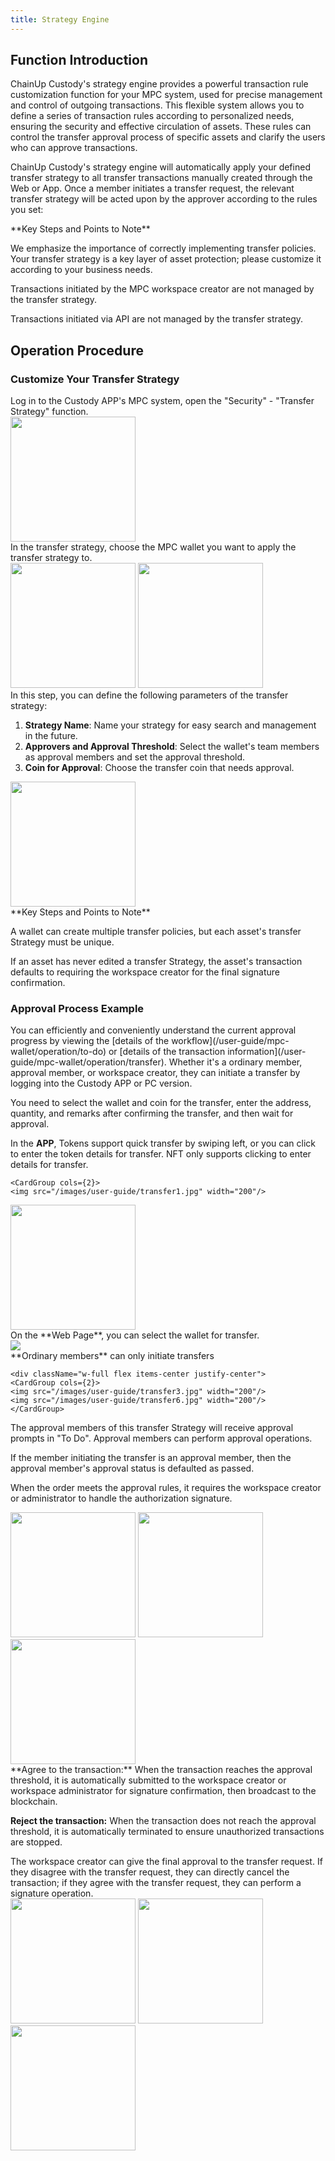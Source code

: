 ```yaml
---
title: Strategy Engine 
---
```


## Function Introduction

ChainUp Custody's strategy engine provides a powerful transaction rule customization function for your MPC system, used for precise management and control of outgoing transactions. This flexible system allows you to define a series of transaction rules according to personalized needs, ensuring the security and effective circulation of assets. These rules can control the transfer approval process of specific assets and clarify the users who can approve transactions.

ChainUp Custody's strategy engine will automatically apply your defined transfer strategy to all transfer transactions manually created through the Web or App. Once a member initiates a transfer request, the relevant transfer strategy will be acted upon by the approver according to the rules you set:

<Warning>
**Key Steps and Points to Note**

We emphasize the importance of correctly implementing transfer policies. Your transfer strategy is a key layer of asset protection; please customize it according to your business needs.

Transactions initiated by the MPC workspace creator are not managed by the transfer strategy.

Transactions initiated via API are not managed by the transfer strategy.
</Warning>

## Operation Procedure

### Customize Your Transfer Strategy

<Steps>
<Step title="Login and Open Transfer Strategy">
    Log in to the Custody APP's MPC system, open the "Security" - "Transfer Strategy" function.

<div className="w-full flex items-center justify-center">
        <img src="/images/user-guide/safe.jpg" width="200"/>
</div>

</Step>
<Step title="Choose the Wallet for the Strategy">
   In the transfer strategy, choose the MPC wallet you want to apply the transfer strategy to.

<div className="w-full flex items-center justify-center">
    <CardGroup cols={2}>
        <img src="/images/user-guide/str1.png" width="200"/>
        <img src="/images/user-guide/str2.png" width="200"/>
        </CardGroup>
</div>

</Step>
<Step title="Add and Configure Transfer Strategy">
In this step, you can define the following parameters of the transfer strategy:

1. **Strategy Name**: Name your strategy for easy search and management in the future.
2. **Approvers and Approval Threshold**: Select the wallet's team members as approval members and set the approval threshold.
3. **Coin for Approval**: Choose the transfer coin that needs approval.

<div className="w-full flex items-center justify-center">
        <img src="/images/strategy.png" width="200"/>
</div>

<Warning>
**Key Steps and Points to Note**

A wallet can create multiple transfer policies, but each asset's transfer Strategy must be unique.

If an asset has never edited a transfer Strategy, the asset's transaction defaults to requiring the workspace creator for the final signature confirmation.
</Warning>

</Step>

</Steps>

### Approval Process Example

<Tip>
You can efficiently and conveniently understand the current approval progress by viewing the [details of the workflow](/user-guide/mpc-wallet/operation/to-do) or [details of the transaction information](/user-guide/mpc-wallet/operation/transfer).
</Tip>

<Steps>
<Step title="Initiate Transfer">
Whether it's a ordinary member, approval member, or workspace creator, they can initiate a transfer by logging into the Custody APP or PC version.

You need to select the wallet and coin for the transfer, enter the address, quantity, and remarks after confirming the transfer, and then wait for approval.

In the **APP**, Tokens support quick transfer by swiping left, or you can click to enter the token details for transfer. NFT only supports clicking to enter details for transfer.
<div className="w-full flex items-center justify-center">

    <CardGroup cols={2}>
    <img src="/images/user-guide/transfer1.jpg" width="200"/>
   <img src="/images/user-guide/transfer2.jpg" width="200"/>
    </CardGroup>
</div>
On the **Web Page**, you can select the wallet for transfer.
    <div className="w-full flex items-center justify-center">
    <img src="/images/user-guide/transfer4.jpg" />
</div>

</Step>
<Step title="Fill in and Confirm Transfer Information">
  **Ordinary members** can only initiate transfers

    <div className="w-full flex items-center justify-center">
    <CardGroup cols={2}>
    <img src="/images/user-guide/transfer3.jpg" width="200"/>
    <img src="/images/user-guide/transfer6.jpg" width="200"/>
    </CardGroup>
</div>

</Step>

<Step title="Approval Members Approve">

The approval members of this transfer Strategy will receive approval prompts in "To Do". Approval members can perform approval operations.

If the member initiating the transfer is an approval member, then the approval member's approval status is defaulted as passed.

When the order meets the approval rules, it requires the workspace creator or administrator to handle the authorization signature.

 <div className="w-full flex items-center justify-center">
    <CardGroup cols={3}>
    <img src="/images/user-guide/transfer5.png" width="200"/>
    <img src="/images/user-guide/transfer7.png" width="200"/>
 <img src="/images/user-guide/transfer8.png" width="200"/>
    </CardGroup>
</div>

<Tip>
**Agree to the transaction:** When the transaction reaches the approval threshold, it is automatically submitted to the workspace creator or workspace administrator for signature confirmation, then broadcast to the blockchain.

**Reject the transaction:** When the transaction does not reach the approval threshold, it is automatically terminated to ensure unauthorized transactions are stopped.
</Tip>

</Step>

<Step title="Transaction Signature">
The workspace creator can give the final approval to the transfer request. If they disagree with the transfer request, they can directly cancel the transaction; if they agree with the transfer request, they can perform a signature operation.


 <div className="w-full flex items-center justify-center">
    <CardGroup cols={3}>
    <img src="/images/user-guide/his1.png" width="200"/>
    <img src="/images/user-guide/his2.png" width="200"/>
     <img src="/images/user-guide/his3.png" width="200"/>
    </CardGroup>
</div>

</Step>

</Steps>


